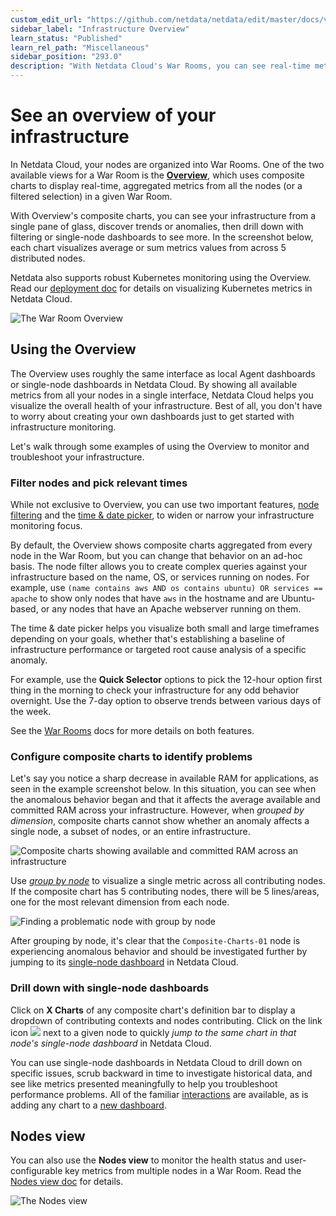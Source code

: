 ```yaml
---
custom_edit_url: "https://github.com/netdata/netdata/edit/master/docs/visualize/overview-infrastructure.md"
sidebar_label: "Infrastructure Overview"
learn_status: "Published"
learn_rel_path: "Miscellaneous"
sidebar_position: "293.0"
description: "With Netdata Cloud's War Rooms, you can see real-time metrics, from any number of nodes in your infrastructure, in composite charts."
---
```



# See an overview of your infrastructure

In Netdata Cloud, your nodes are organized into War Rooms. One of the two available views for a War Room is the
[**Overview**](/docs/getting-started/monitor-your-infrastructure/home-overview-and-single-node-view), which uses composite charts to display
real-time, aggregated metrics from all the nodes (or a filtered selection) in a given War Room.

With Overview's composite charts, you can see your infrastructure from a single pane of glass, discover trends or
anomalies, then drill down with filtering or single-node dashboards to see more. In the screenshot below,
each chart visualizes average or sum metrics values from across 5 distributed nodes.

Netdata also supports robust Kubernetes monitoring using the Overview. Read our [deployment
doc](/docs/moved-installation/install-on-specific-environments/kubernetes) for details on visualizing Kubernetes metrics in Netdata Cloud.

![The War Room
Overview](https://user-images.githubusercontent.com/1153921/108732681-09791980-74eb-11eb-9ba2-98cb1b6608de.png)

## Using the Overview

The Overview uses roughly the same interface as local Agent dashboards or single-node dashboards in Netdata Cloud. By
showing all available metrics from all your nodes in a single interface, Netdata Cloud helps you visualize the overall
health of your infrastructure. Best of all, you don't have to worry about creating your own dashboards just to get
started with infrastructure monitoring.

Let's walk through some examples of using the Overview to monitor and troubleshoot your infrastructure.

### Filter nodes and pick relevant times

While not exclusive to Overview, you can use two important features, [node
filtering](/docs/getting-started/monitor-your-infrastructure/war-rooms#node-filter) and the [time &amp; date
picker](/docs/getting-started/monitor-your-infrastructure/war-rooms#time--date-picker), to widen or narrow your infrastructure
monitoring focus.

By default, the Overview shows composite charts aggregated from every node in the War Room, but you can change that
behavior on an ad-hoc basis. The node filter allows you to create complex queries against your infrastructure based on
the name, OS, or services running on nodes. For example, use `(name contains aws AND os contains ubuntu) OR services ==
apache` to show only nodes that have `aws` in the hostname and are Ubuntu-based, or any nodes that have an Apache
webserver running on them.

The time &amp; date picker helps you visualize both small and large timeframes depending on your goals, whether that's
establishing a baseline of infrastructure performance or targeted root cause analysis of a specific anomaly.

For example, use the **Quick Selector** options to pick the 12-hour option first thing in the morning to check your
infrastructure for any odd behavior overnight. Use the 7-day option to observe trends between various days of the week.

See the [War Rooms](/docs/getting-started/monitor-your-infrastructure/war-rooms) docs for more details on both features.

### Configure composite charts to identify problems

Let's say you notice a sharp decrease in available RAM for applications, as seen in the example screenshot below. In
this situation, you can see when the anomalous behavior began and that it affects the average available and committed
RAM across your infrastructure. However, when _grouped by dimension_, composite charts cannot show whether an anomaly
affects a single node, a subset of nodes, or an entire infrastructure.

![Composite charts showing available and committed RAM across an
infrastructure](https://user-images.githubusercontent.com/1153921/99314892-0bae4680-281f-11eb-823e-071a1da25dc7.png)

Use [_group by node_](/docs/getting-started/monitor-your-infrastructure/home-overview-and-single-node-view#group-by-dimension-or-node) to visualize
a single metric across all contributing nodes. If the composite chart has 5 contributing nodes, there will be 5
lines/areas, one for the most relevant dimension from each node.

![Finding a problematic node with group by
node](https://user-images.githubusercontent.com/1153921/99315558-0e5d6b80-2820-11eb-91e9-9c46bc4c7298.gif)

After grouping by node, it's clear that the `Composite-Charts-01` node is experiencing anomalous behavior and should be
investigated further by jumping to its [single-node dashboard](#drill-down-with-single-node-dashboards) in Netdata
Cloud.

### Drill down with single-node dashboards

Click on **X Charts** of any composite chart's definition bar to display a dropdown of contributing contexts and nodes
contributing. Click on the link icon <img class="img__inline img__inline--link"
src="https://user-images.githubusercontent.com/1153921/95762109-1d219300-0c62-11eb-8daa-9ba509a8e71c.png" /> next to a
given node to quickly _jump to the same chart in that node's single-node dashboard_ in Netdata Cloud.

You can use single-node dashboards in Netdata Cloud to drill down on specific issues, scrub backward in time to
investigate historical data, and see like metrics presented meaningfully to help you troubleshoot performance problems.
All of the familiar [interactions](/docs/getting-started/monitor-your-infrastructure/interact-with-charts) are available, as is adding any chart
to a [new dashboard](/docs/miscellaneous/build-new-dashboards).

## Nodes view

You can also use the **Nodes view** to monitor the health status and user-configurable key metrics from multiple nodes
in a War Room. Read the [Nodes view doc](/docs/miscellaneous/nodes-view) for details.

![The Nodes view](https://user-images.githubusercontent.com/1153921/108733066-5fe65800-74eb-11eb-98e0-abaccd36deaf.png)

